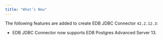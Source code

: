 ```yaml
---
title: "What’s New"
---
```


<div id="whats_new" class="registered_link"></div>

The following features are added to create EDB JDBC Connector `42.2.12.3`:

-   EDB JDBC Connector now supports EDB Postgres Advanced Server 13.
